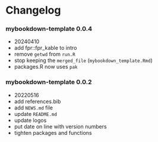 # Changelog {-}

### mybookdown-template 0.0.4 {-}

  * 20240410
  * add fpr::fpr_kable to intro
  * remove `getwd` from `run.R`
  * stop keeping the `merged_file` (`mybookdown_template.Rmd`)
  * packages.R now uses `pak`


### mybookdown-template 0.0.2 {-}

  * 20220516
  * add references.bib
  * add `NEWS.md` file
  * update `README.md`
  * update logos
  * put date on line with version numbers
  * tighten packages and functions

